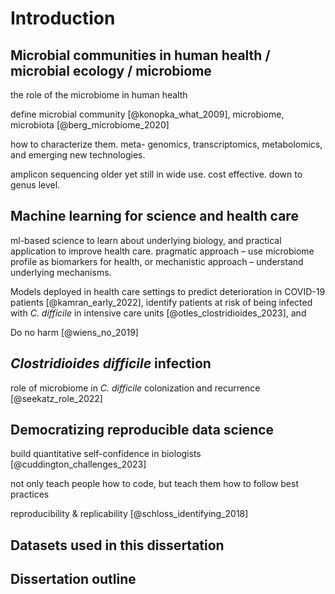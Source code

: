 
# Introduction

## Microbial communities in human health / microbial ecology / microbiome

the role of the microbiome in human health

define microbial community [@konopka_what_2009], microbiome, microbiota [@berg_microbiome_2020]

how to characterize them. meta- genomics, transcriptomics, metabolomics, and emerging
new technologies.

amplicon sequencing older yet still in wide use. cost effective. down to genus
level.

## Machine learning for science and health care

ml-based science to learn about underlying biology, and practical application to
improve health care.
pragmatic approach -- use microbiome profile as biomarkers for health, or 
mechanistic approach -- understand underlying mechanisms.

Models deployed in health care settings to predict deterioration in COVID-19 patients [@kamran_early_2022],
identify patients at risk of being infected with _C. difficile_ in intensive care units [@otles_clostridioides_2023], and

Do no harm [@wiens_no_2019]

## _Clostridioides difficile_ infection

role of microbiome in _C. difficile_ colonization and recurrence [@seekatz_role_2022]

## Democratizing reproducible data science

build quantitative self-confidence in biologists [@cuddington_challenges_2023]

not only teach people how to code, but teach them how to follow best practices

reproducibility & replicability [@schloss_identifying_2018]

## Datasets used in this dissertation

## Dissertation outline

